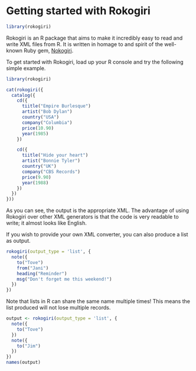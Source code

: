 <!--
%\VignetteEngine{rokogiri}
%\VignetteIndexEntry{Getting started with Rokogiri}
-->

# Getting started with Rokogiri

```r
library(rokogiri)
```

Rokogiri is an R package that aims to make it incredibly easy to read
and write XML files from R. It is written in homage to and spirit of
the well-known Ruby gem, [Nokogiri](http://www.nokogiri.org/).

To get started with Rokogiri, load up your R console and try the following 
simple example.

```r
library(rokogiri)

cat(rokogiri({
  catalog({
    cd({
      tiitle("Empire Burlesque")
      artist("Bob Dylan")
      country("USA")
      company("Columbia")
      price(10.90)
      year(1985)
    })

    cd({
      tiitle("Hide your heart")
      artist("Bonnie Tyler")
      country("UK")
      company("CBS Records")
      price(9.90)
      year(1988)
    })
  })
}))
```

As you can see, the output is the appropriate XML. The advantage of using
Rokogiri over other XML generators is that the code is very readable
to write; it almost looks like English.

If you wish to provide your own XML converter, you can also produce
a list as output.

```r
rokogiri(output_type = 'list', {
  note({
    to("Tove")
    from("Jani")
    heading("Reminder")
    msg("Don't forget me this weekend!")
  })
})
```

Note that lists in R can share the same name multiple times! This means the list 
produced will not lose multiple records.

```r
output <- rokogiri(output_type = 'list', {
  note({
    to("Tove")
  })
  note({
    to("Jim")
  })
})
names(output)
```

